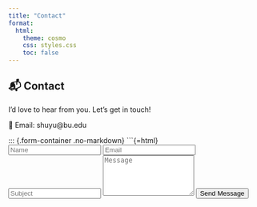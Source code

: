 ```yaml
---
title: "Contact"
format:
  html:
    theme: cosmo
    css: styles.css
    toc: false
---
```


<div class="contact-section">
  <h2>📬 Contact</h2>
  <p>I’d love to hear from you. Let’s get in touch!</p>

  <div>
  <p>📧 Email: shuyu@bu.edu</p>
  </div>

::: {.form-container .no-markdown}
```{=html}
<form action="https://formspree.io/f/xanepdal" method="POST">
  <div>
  <input type="text" name="name" placeholder="Name" required>
  <input type="email" name="_replyto" placeholder="Email" required>
  <input type="text" name="subject" placeholder="Subject" required>
  <textarea name="message" rows="5" placeholder="Message" required></textarea>
  <button type="submit">Send Message</button>
</form>





